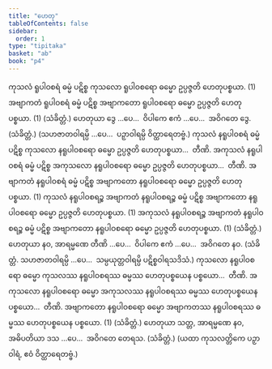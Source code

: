 ```yaml
---
title: "ဟေတု"
tableOfContents: false
sidebar:
  order: 1
type: "tipitaka"
basket: "ab"
book: "p4"
---
```



<DynamicBreadcrumb />

<Division number="35" book="p4" e="ch" v="39" p="611">

<Paragraph number="1621" book="p4">
ကုသလံ ရူပါဝစရံ ဓမ္မံ ပဋိစ္စ ကုသလော ရူပါဝစရော ဓမ္မော ဥပ္ပဇ္ဇတိ ဟေတုပစ္စယာ. (1)
</Paragraph>

<Paragraph number="1622" book="p4">
အဗျာကတံ ရူပါဝစရံ ဓမ္မံ ပဋိစ္စ အဗျာကတော ရူပါဝစရော ဓမ္မော ဥပ္ပဇ္ဇတိ ဟေတုပစ္စယာ. (1) (သံခိတ္တံ.)
</Paragraph>

<Paragraph number="1623" book="p4">
ဟေတုယာ ဒွေ …ပေ…  ဝိပါကေ ဧကံ …ပေ…  အဝိဂတေ ဒွေ. (သံခိတ္တံ.)
</Paragraph>

<Paragraph number="1624" book="p4">
(သဟဇာတဝါရမ္ပိ …ပေ…  ပဉှာဝါရမ္ပိ ဝိတ္ထာရေတဗ္ဗံ.)
</Paragraph>

</Division>
<Division number="36" book="p4" e="ch" v="39" p="611">

<Paragraph number="1625" book="p4">
ကုသလံ နရူပါဝစရံ ဓမ္မံ ပဋိစ္စ ကုသလော နရူပါဝစရော ဓမ္မော ဥပ္ပဇ္ဇတိ ဟေတုပစ္စယာ…  တီဏိ.
</Paragraph>

<Paragraph number="1626" book="p4">
အကုသလံ နရူပါဝစရံ ဓမ္မံ ပဋိစ္စ အကုသလော နရူပါဝစရော ဓမ္မော ဥပ္ပဇ္ဇတိ ဟေတုပစ္စယာ…  တီဏိ.
</Paragraph>

<Paragraph number="1627" book="p4">
အဗျာကတံ နရူပါဝစရံ ဓမ္မံ ပဋိစ္စ အဗျာကတော နရူပါဝစရော ဓမ္မော ဥပ္ပဇ္ဇတိ ဟေတုပစ္စယာ. (1)
</Paragraph>

<Paragraph number="1628" book="p4">
ကုသလံ နရူပါဝစရဉ္စ အဗျာကတံ နရူပါဝစရဉ္စ ဓမ္မံ ပဋိစ္စ အဗျာကတော နရူပါဝစရော ဓမ္မော ဥပ္ပဇ္ဇတိ ဟေတုပစ္စယာ. (1)
</Paragraph>

<Paragraph number="1629" book="p4">
အကုသလံ နရူပါဝစရဉ္စ အဗျာကတံ နရူပါဝစရဉ္စ ဓမ္မံ ပဋိစ္စ အဗျာကတော နရူပါဝစရော ဓမ္မော ဥပ္ပဇ္ဇတိ ဟေတုပစ္စယာ. (1) (သံခိတ္တံ.)
</Paragraph>

</Division>
<Division number="37" book="p4" e="ch" v="39" p="612">

<Paragraph number="1630" book="p4">
ဟေတုယာ နဝ, အာရမ္မဏေ တီဏိ …ပေ…  ဝိပါကေ ဧကံ …ပေ…  အဝိဂတေ နဝ. (သံခိတ္တံ. သဟဇာတဝါရမ္ပိ …ပေ…  သမ္ပယုတ္တဝါရမ္ပိ ပဋိစ္စဝါရသဒိသံ.)
</Paragraph>

</Division>
<Division number="38" book="p4" e="ch" v="39" p="612">

<Paragraph number="1631" book="p4">
ကုသလော နရူပါဝစရော ဓမ္မော ကုသလဿ နရူပါဝစရဿ ဓမ္မဿ ဟေတုပစ္စယေန ပစ္စယော…  တီဏိ.
</Paragraph>

<Paragraph number="1632" book="p4">
အကုသလော နရူပါဝစရော ဓမ္မော အကုသလဿ နရူပါဝစရဿ ဓမ္မဿ ဟေတုပစ္စယေန ပစ္စယော…  တီဏိ.
</Paragraph>

<Paragraph number="1633" book="p4">
အဗျာကတော နရူပါဝစရော ဓမ္မော အဗျာကတဿ နရူပါဝစရဿ ဓမ္မဿ ဟေတုပစ္စယေန ပစ္စယော. (1) (သံခိတ္တံ.)
</Paragraph>

</Division>
<Division number="39" book="p4" e="ch" v="39" p="612">

<Paragraph number="1634" book="p4">
ဟေတုယာ သတ္တ, အာရမ္မဏေ နဝ, အဓိပတိယာ ဒသ …ပေ…  အဝိဂတေ တေရသ. (သံခိတ္တံ.)
</Paragraph>

<Paragraph number="1635" book="p4">
(ယထာ ကုသလတ္တိကေ ပဉှာဝါရံ, ဧဝံ ဝိတ္ထာရေတဗ္ဗံ.)
</Paragraph>
</Division>